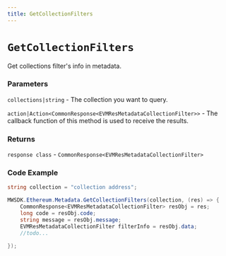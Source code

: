 ```yaml
---
title: GetCollectionFilters
---
```


# `GetCollectionFilters`

Get collections filter's info in metadata.
### Parameters
`collections|string` - The collection you want to query.

`action|Action<CommonResponse<EVMResMetadataCollectionFilter>>` - The callback function of this method is used to receive the results.

### Returns
`response class` - `CommonResponse<EVMResMetadataCollectionFilter>`

### Code Example
```csharp
string collection = "collection address";

MWSDK.Ethereum.Metadata.GetCollectionFilters(collection, (res) => {
    CommonResponse<EVMResMetadataCollectionFilter> resObj = res;
    long code = resObj.code;
    string message = resObj.message;
    EVMResMetadataCollectionFilter filterInfo = resObj.data;
    //todo...

});
```